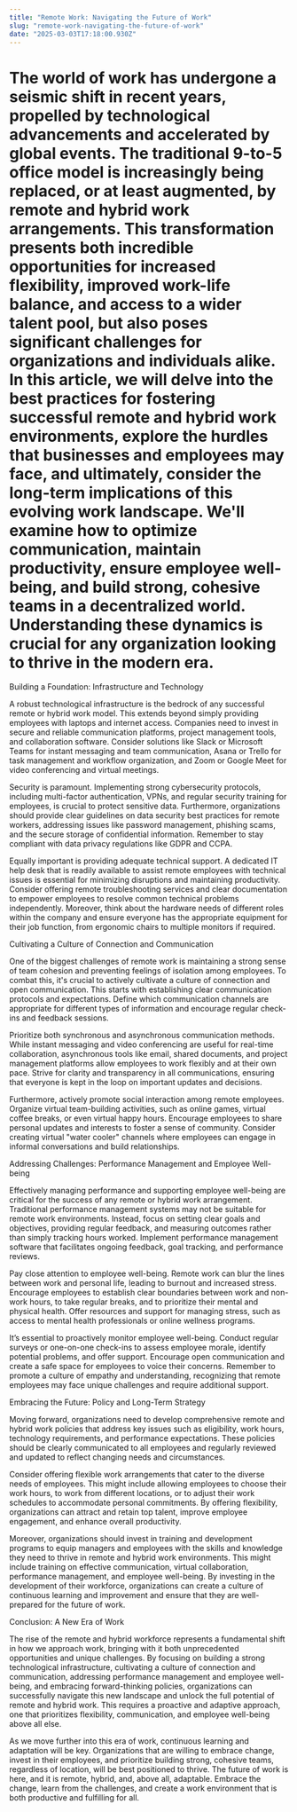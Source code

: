 ```yaml
---
title: "Remote Work: Navigating the Future of Work"
slug: "remote-work-navigating-the-future-of-work"
date: "2025-03-03T17:18:00.930Z"
---  
```

# The world of work has undergone a seismic shift in recent years, propelled by technological advancements and accelerated by global events. The traditional 9-to-5 office model is increasingly being replaced, or at least augmented, by remote and hybrid work arrangements. This transformation presents both incredible opportunities for increased flexibility, improved work-life balance, and access to a wider talent pool, but also poses significant challenges for organizations and individuals alike. In this article, we will delve into the best practices for fostering successful remote and hybrid work environments, explore the hurdles that businesses and employees may face, and ultimately, consider the long-term implications of this evolving work landscape. We'll examine how to optimize communication, maintain productivity, ensure employee well-being, and build strong, cohesive teams in a decentralized world. Understanding these dynamics is crucial for any organization looking to thrive in the modern era.

Building a Foundation: Infrastructure and Technology

A robust technological infrastructure is the bedrock of any successful remote or hybrid work model. This extends beyond simply providing employees with laptops and internet access. Companies need to invest in secure and reliable communication platforms, project management tools, and collaboration software. Consider solutions like Slack or Microsoft Teams for instant messaging and team communication, Asana or Trello for task management and workflow organization, and Zoom or Google Meet for video conferencing and virtual meetings.

Security is paramount. Implementing strong cybersecurity protocols, including multi-factor authentication, VPNs, and regular security training for employees, is crucial to protect sensitive data. Furthermore, organizations should provide clear guidelines on data security best practices for remote workers, addressing issues like password management, phishing scams, and the secure storage of confidential information. Remember to stay compliant with data privacy regulations like GDPR and CCPA.

Equally important is providing adequate technical support. A dedicated IT help desk that is readily available to assist remote employees with technical issues is essential for minimizing disruptions and maintaining productivity. Consider offering remote troubleshooting services and clear documentation to empower employees to resolve common technical problems independently. Moreover, think about the hardware needs of different roles within the company and ensure everyone has the appropriate equipment for their job function, from ergonomic chairs to multiple monitors if required.

Cultivating a Culture of Connection and Communication

One of the biggest challenges of remote work is maintaining a strong sense of team cohesion and preventing feelings of isolation among employees. To combat this, it's crucial to actively cultivate a culture of connection and open communication. This starts with establishing clear communication protocols and expectations. Define which communication channels are appropriate for different types of information and encourage regular check-ins and feedback sessions.

Prioritize both synchronous and asynchronous communication methods. While instant messaging and video conferencing are useful for real-time collaboration, asynchronous tools like email, shared documents, and project management platforms allow employees to work flexibly and at their own pace. Strive for clarity and transparency in all communications, ensuring that everyone is kept in the loop on important updates and decisions.

Furthermore, actively promote social interaction among remote employees. Organize virtual team-building activities, such as online games, virtual coffee breaks, or even virtual happy hours. Encourage employees to share personal updates and interests to foster a sense of community. Consider creating virtual "water cooler" channels where employees can engage in informal conversations and build relationships.

Addressing Challenges: Performance Management and Employee Well-being

Effectively managing performance and supporting employee well-being are critical for the success of any remote or hybrid work arrangement. Traditional performance management systems may not be suitable for remote work environments. Instead, focus on setting clear goals and objectives, providing regular feedback, and measuring outcomes rather than simply tracking hours worked. Implement performance management software that facilitates ongoing feedback, goal tracking, and performance reviews.

Pay close attention to employee well-being. Remote work can blur the lines between work and personal life, leading to burnout and increased stress. Encourage employees to establish clear boundaries between work and non-work hours, to take regular breaks, and to prioritize their mental and physical health. Offer resources and support for managing stress, such as access to mental health professionals or online wellness programs.

It’s essential to proactively monitor employee well-being. Conduct regular surveys or one-on-one check-ins to assess employee morale, identify potential problems, and offer support. Encourage open communication and create a safe space for employees to voice their concerns. Remember to promote a culture of empathy and understanding, recognizing that remote employees may face unique challenges and require additional support.

Embracing the Future: Policy and Long-Term Strategy

Moving forward, organizations need to develop comprehensive remote and hybrid work policies that address key issues such as eligibility, work hours, technology requirements, and performance expectations. These policies should be clearly communicated to all employees and regularly reviewed and updated to reflect changing needs and circumstances.

Consider offering flexible work arrangements that cater to the diverse needs of employees. This might include allowing employees to choose their work hours, to work from different locations, or to adjust their work schedules to accommodate personal commitments. By offering flexibility, organizations can attract and retain top talent, improve employee engagement, and enhance overall productivity.

Moreover, organizations should invest in training and development programs to equip managers and employees with the skills and knowledge they need to thrive in remote and hybrid work environments. This might include training on effective communication, virtual collaboration, performance management, and employee well-being. By investing in the development of their workforce, organizations can create a culture of continuous learning and improvement and ensure that they are well-prepared for the future of work.

Conclusion: A New Era of Work

The rise of the remote and hybrid workforce represents a fundamental shift in how we approach work, bringing with it both unprecedented opportunities and unique challenges. By focusing on building a strong technological infrastructure, cultivating a culture of connection and communication, addressing performance management and employee well-being, and embracing forward-thinking policies, organizations can successfully navigate this new landscape and unlock the full potential of remote and hybrid work. This requires a proactive and adaptive approach, one that prioritizes flexibility, communication, and employee well-being above all else.

As we move further into this era of work, continuous learning and adaptation will be key. Organizations that are willing to embrace change, invest in their employees, and prioritize building strong, cohesive teams, regardless of location, will be best positioned to thrive. The future of work is here, and it is remote, hybrid, and, above all, adaptable. Embrace the change, learn from the challenges, and create a work environment that is both productive and fulfilling for all.